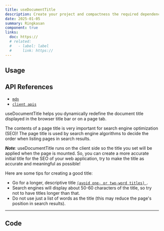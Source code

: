 ```yaml
---
title: useDocumentTitle
description: Create your project and compactness the required dependencies.
date: 2025-01-05
summary: Ringkasan
component: true
links:
  doc: https://
  # related:
  #   - label: label
  #     link: https://
---
```


## Usage

<UseDocumentTitleDemosUsage />

## API References

- [`mdn`](https://developer.mozilla.org/en-US/docs/Web/HTML/Element/title)
- [`client apis`](https://react.dev/reference/react-dom/client#client-apis)

useDocumentTitle helps you dynamically redefine the document title displayed in the browser title bar or on a page tab.

The contents of a page title is very important for search engine optimization (SEO)! The page title is used by search engine algorithms to decide the order when listing pages in search results.

_**Note**:_ useDocumentTitle runs on the client side so the title you set will be applied when the page is mounted. So, you can create a more accurate initial title for the SEO of your web application, try to make the title as accurate and meaningful as possible!

Here are some tips for creating a good title:

- Go for a longer, descriptive title [`(avoid one- or two-word titles) `](https://developer.mozilla.org/en-US/docs/Web/HTML/Element/title).
- Search engines will display about 50-60 characters of the title, so try not to have titles longer than that.
- Do not use just a list of words as the title (this may reduce the page's position in search results).

---

## Code
